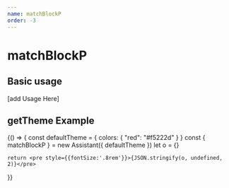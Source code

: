 ```yaml
---
name: matchBlockP
order: -3
---
```



# matchBlockP

## Basic usage
[add Usage Here]
## getTheme Example
<Playground>
   {() => {
  const defaultTheme = { colors: { "red": "#f5222d" } }
const { matchBlockP } = new Assistant({ defaultTheme })
let o = {}

    return <pre style={{fontSize:'.8rem'}}>{JSON.stringify(o, undefined, 2)}</pre>
  }}

</Playground>

